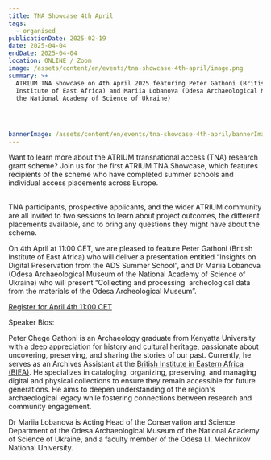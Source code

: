 ```yaml
---
title: TNA Showcase 4th April
tags:
  - organised
publicationDate: 2025-02-19
date: 2025-04-04
endDate: 2025-04-04
location: ONLINE / Zoom
image: /assets/content/en/events/tna-showcase-4th-april/image.png
summary: >+
  ATRIUM TNA Showcase on 4th April 2025 featuring Peter Gathoni (British
  Institute of East Africa) and Mariia Lobanova (Odesa Archaeological Museum of
  the National Academy of Science of Ukraine)
   



bannerImage: /assets/content/en/events/tna-showcase-4th-april/bannerImage.png
---
```

Want to learn more about the ATRIUM transnational access (TNA) research grant scheme? Join us for the first ATRIUM TNA Showcase, which features recipients of the scheme who have completed summer schools and individual access placements across Europe.

\
TNA participants, prospective applicants, and the wider ATRIUM community are all invited to two sessions to learn about project outcomes, the different placements available, and to bring any questions they might have about the scheme. 

On 4th April at 11:00 CET, we are pleased to feature Peter Gathoni (British Institute of East Africa) who will deliver a presentation entitled “Insights on Digital Preservation from the ADS Summer School”, and Dr Mariia Lobanova (Odesa Archaeological Museum of the National Academy of Science of Ukraine) who will present “Collecting and processing  archeological data from the materials of the Odesa Archeological Museum”.&#x20;

[Register for April 4th 11:00 CET](https://dariah.zoom.us/meeting/register/EqDvyuj6T92FwioJcPrvgw#/registration)

Speaker Bios:&#x20;

Peter Chege Gathoni is an Archaeology graduate from Kenyatta University with a deep appreciation for history and cultural heritage, passionate about uncovering, preserving, and sharing the stories of our past. Currently, he serves as an Archives Assistant at the [British Institute in Eastern Africa (BIEA)](https://biea.ac.uk/archive/). He specializes in cataloging, organizing, preserving, and managing digital and physical collections to ensure they remain accessible for future generations. He aims to deepen understanding of the region's archaeological legacy while fostering connections between research and community engagement.

Dr Mariia Lobanova is Acting Head of the Conservation and Science Department of the Odesa Archaeological Museum of the National Academy of Science of Ukraine, and a faculty member of the Odesa I.I. Mechnikov National University.
